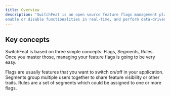 ```yaml
---
title: Overview
description: 'SwitchFeat is an open source feature flags management platform which allows to easily control feature releases, 
enable or disable functionalities in real-time, and perform data-driven experiments.'
---
```


## Key concepts

SwitchFeat is based on three simple concepts: Flags, Segments, Rules. Once you master those, managing your feature flags
is going to be very easy.

<CardGroup cols={2}>
  <Card
    title="Flags"
    icon="pen-to-square"
    href="/concepts/flags"
  >
    Flags are usually features that you want to switch on/off in your application. 
  </Card>
  <Card
    title="Segments"
    icon="image"
    href="/concepts/segments"
  >
    Segments group multiple users together to share feature visibility or other traits.
  </Card>
   <Card
    title="Rules"
    icon="image"
    href="/concepts/rules"
  >
    Rules are a set of segments which could be assigned to one or more flags.
  </Card>
</CardGroup>

 